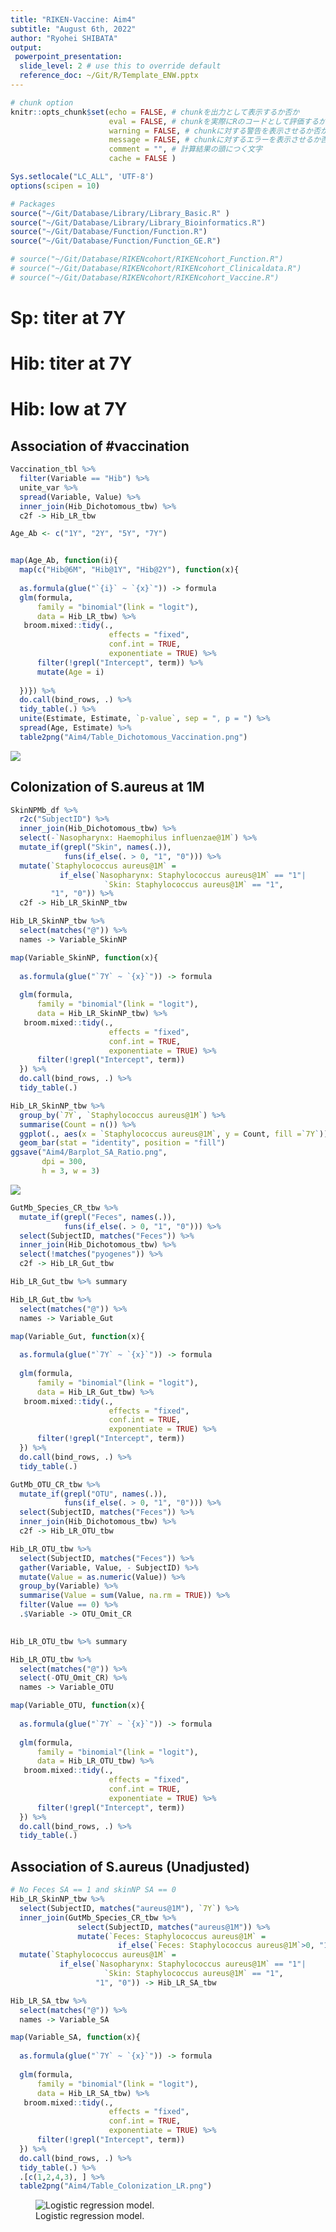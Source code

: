 ```yaml
---
title: "RIKEN-Vaccine: Aim4"
subtitle: "August 6th, 2022"
author: "Ryohei SHIBATA"
output:
 powerpoint_presentation:
  slide_level: 2 # use this to override default
  reference_doc: ~/Git/R/Template_ENW.pptx
---
```



```r
# chunk option
knitr::opts_chunk$set(echo = FALSE, # chunkを出力として表示するか否か
                      eval = FALSE, # chunkを実際にRのコードとして評価するか否か
                      warning = FALSE, # chunkに対する警告を表示させるか否か
                      message = FALSE, # chunkに対するエラーを表示させるか否か
                      comment = "", # 計算結果の頭につく文字
                      cache = FALSE ) 

Sys.setlocale("LC_ALL", 'UTF-8')
options(scipen = 10)
```


```R
# Packages
source("~/Git/Database/Library/Library_Basic.R" )
source("~/Git/Database/Library/Library_Bioinformatics.R")
source("~/Git/Database/Function/Function.R")
source("~/Git/Database/Function/Function_GE.R")

# source("~/Git/Database/RIKENcohort/RIKENcohort_Function.R")
# source("~/Git/Database/RIKENcohort/RIKENcohort_Clinicaldata.R")
# source("~/Git/Database/RIKENcohort/RIKENcohort_Vaccine.R")
```

# Sp: titer at 7Y

# Hib: titer at 7Y


# Hib: low at 7Y
## Association of #vaccination

```R
Vaccination_tbl %>% 
  filter(Variable == "Hib") %>% 
  unite_var %>% 
  spread(Variable, Value) %>% 
  inner_join(Hib_Dichotomous_tbw) %>% 
  c2f -> Hib_LR_tbw

Age_Ab <- c("1Y", "2Y", "5Y", "7Y")


map(Age_Ab, function(i){
  map(c("Hib@6M", "Hib@1Y", "Hib@2Y"), function(x){
  
  as.formula(glue("`{i}` ~ `{x}`")) -> formula
  glm(formula,
      family = "binomial"(link = "logit"),
      data = Hib_LR_tbw) %>% 
   broom.mixed::tidy(.,
                      effects = "fixed",
                      conf.int = TRUE,
                      exponentiate = TRUE) %>% 
      filter(!grepl("Intercept", term)) %>% 
      mutate(Age = i)
    
  })}) %>% 
  do.call(bind_rows, .) %>% 
  tidy_table(.) %>% 
  unite(Estimate, Estimate, `p-value`, sep = ", p = ") %>% 
  spread(Age, Estimate) %>% 
  table2png("Aim4/Table_Dichotomous_Vaccination.png")
```
![](Aim4/Table_Dichotomous_Vaccination.png)


## Colonization of S.aureus at 1M
```R
SkinNPMb_df %>% 
  r2c("SubjectID") %>% 
  inner_join(Hib_Dichotomous_tbw) %>% 
  select(-`Nasopharynx: Haemophilus influenzae@1M`) %>% 
  mutate_if(grepl("Skin", names(.)), 
            funs(if_else(. > 0, "1", "0"))) %>% 
  mutate(`Staphylococcus aureus@1M` =
           if_else(`Nasopharynx: Staphylococcus aureus@1M` == "1"|
                     `Skin: Staphylococcus aureus@1M` == "1",
         "1", "0")) %>% 
  c2f -> Hib_LR_SkinNP_tbw 

Hib_LR_SkinNP_tbw %>% 
  select(matches("@")) %>% 
  names -> Variable_SkinNP

map(Variable_SkinNP, function(x){
  
  as.formula(glue("`7Y` ~ `{x}`")) -> formula
  
  glm(formula,
      family = "binomial"(link = "logit"),
      data = Hib_LR_SkinNP_tbw) %>% 
   broom.mixed::tidy(.,
                      effects = "fixed",
                      conf.int = TRUE,
                      exponentiate = TRUE) %>% 
      filter(!grepl("Intercept", term))
  }) %>% 
  do.call(bind_rows, .) %>% 
  tidy_table(.) 

Hib_LR_SkinNP_tbw %>% 
  group_by(`7Y`, `Staphylococcus aureus@1M`) %>% 
  summarise(Count = n()) %>%
  ggplot(., aes(x = `Staphylococcus aureus@1M`, y = Count, fill =`7Y`))+
  geom_bar(stat = "identity", position = "fill")
ggsave("Aim4/Barplot_SA_Ratio.png",
       dpi = 300,
       h = 3, w = 3)
```
![](Aim4/Barplot_SA_Ratio.png)

```R
GutMb_Species_CR_tbw %>% 
  mutate_if(grepl("Feces", names(.)), 
            funs(if_else(. > 0, "1", "0"))) %>% 
  select(SubjectID, matches("Feces")) %>% 
  inner_join(Hib_Dichotomous_tbw) %>% 
  select(!matches("pyogenes")) %>% 
  c2f -> Hib_LR_Gut_tbw 

Hib_LR_Gut_tbw %>% summary

Hib_LR_Gut_tbw %>% 
  select(matches("@")) %>% 
  names -> Variable_Gut

map(Variable_Gut, function(x){
  
  as.formula(glue("`7Y` ~ `{x}`")) -> formula
  
  glm(formula,
      family = "binomial"(link = "logit"),
      data = Hib_LR_Gut_tbw) %>% 
   broom.mixed::tidy(.,
                      effects = "fixed",
                      conf.int = TRUE,
                      exponentiate = TRUE) %>% 
      filter(!grepl("Intercept", term))
  }) %>% 
  do.call(bind_rows, .) %>% 
  tidy_table(.) 
```

```R
GutMb_OTU_CR_tbw %>% 
  mutate_if(grepl("OTU", names(.)), 
            funs(if_else(. > 0, "1", "0"))) %>% 
  select(SubjectID, matches("Feces")) %>% 
  inner_join(Hib_Dichotomous_tbw) %>% 
  c2f -> Hib_LR_OTU_tbw 

Hib_LR_OTU_tbw %>% 
  select(SubjectID, matches("Feces")) %>% 
  gather(Variable, Value, - SubjectID) %>% 
  mutate(Value = as.numeric(Value)) %>% 
  group_by(Variable) %>% 
  summarise(Value = sum(Value, na.rm = TRUE)) %>% 
  filter(Value == 0) %>% 
  .$Variable -> OTU_Omit_CR
  

Hib_LR_OTU_tbw %>% summary

Hib_LR_OTU_tbw %>% 
  select(matches("@")) %>% 
  select(-OTU_Omit_CR) %>% 
  names -> Variable_OTU

map(Variable_OTU, function(x){
  
  as.formula(glue("`7Y` ~ `{x}`")) -> formula
  
  glm(formula,
      family = "binomial"(link = "logit"),
      data = Hib_LR_OTU_tbw) %>% 
   broom.mixed::tidy(.,
                      effects = "fixed",
                      conf.int = TRUE,
                      exponentiate = TRUE) %>% 
      filter(!grepl("Intercept", term))
  }) %>% 
  do.call(bind_rows, .) %>% 
  tidy_table(.) 
```


##  Association of S.aureus (Unadjusted)
```R
# No Feces SA == 1 and skinNP SA == 0
Hib_LR_SkinNP_tbw %>% 
  select(SubjectID, matches("aureus@1M"), `7Y`) %>% 
  inner_join(GutMb_Species_CR_tbw %>% 
               select(SubjectID, matches("aureus@1M")) %>% 
               mutate(`Feces: Staphylococcus aureus@1M` =
                        if_else(`Feces: Staphylococcus aureus@1M`>0, "1", "0"))) %>% 
  mutate(`Staphylococcus aureus@1M` = 
           if_else(`Nasopharynx: Staphylococcus aureus@1M` == "1"|
                     `Skin: Staphylococcus aureus@1M` == "1",
                   "1", "0")) -> Hib_LR_SA_tbw

Hib_LR_SA_tbw %>% 
  select(matches("@")) %>% 
  names -> Variable_SA

map(Variable_SA, function(x){
  
  as.formula(glue("`7Y` ~ `{x}`")) -> formula
  
  glm(formula,
      family = "binomial"(link = "logit"),
      data = Hib_LR_SA_tbw) %>% 
   broom.mixed::tidy(.,
                      effects = "fixed",
                      conf.int = TRUE,
                      exponentiate = TRUE) %>% 
      filter(!grepl("Intercept", term))
  }) %>% 
  do.call(bind_rows, .) %>% 
  tidy_table(.) %>% 
  .[c(1,2,4,3), ] %>% 
  table2png("Aim4/Table_Colonization_LR.png")
```
![Logistic regression model.](Aim4/Table_Colonization_LR.png)

